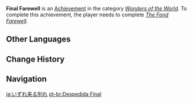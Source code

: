 {{Achievement Infobox
|title        = 
|id           = 84023
|order id     = 4024
|category     = Wonders of the World
|description  = Take part in the Rite of Parting.
|requirements = Complete ''[[The Fond Farewell]].''
|primogems    = 5
|tracking     = 
|hidden       = 1
|quest        = A New Star Approaches
|type         = Quest
}}
'''Final Farewell''' is an [[Achievement]] in the category ''[[Wonders of the World]]''. To complete this achievement, the player needs to complete ''[[The Fond Farewell]].''
<!--
==Trivia==

==Video Guides==
{{EVT
|video1   = 
|caption1 = 
}}
-->
==Other Languages==
{{Other Languages
|en      = Final Farewell
|zhs     = 终有一别
|zhs_rm  = Zhōng Yǒu Yī Bié
|zht     = 終有一別
|zht_rm  = Zhōng Yǒu Yī Bié
|zh_tl   = Inevitable Farewell
|ja      = いずれ来る別れ
|ja_rm   = Izure Kuru Wakare
|ja_tl   = Farewell Coming Eventually
|ko      = 이별의 시간
|ko_rm   = Ibyeol-ui Sigan
|ko_tl   = Time of Farewell
|es      = El último adiós
|es_tl   = The Final Goodbye
|fr      = Adieu final
|fr_tl   = Final Farewell
|ru      = Последнее прощание
|ru_tl   = Final Farewell
|th      = การบอกลาครั้งสุดท้าย
|th_rm   = 
|th_tl   = 
|vi      = Sẽ có khác biệt
|vi_tl   = 
|de      = Der letzte Abschied
|de_tl   = The Last Farewell
|id      = Perpisahan Terakhir
|id_tl   = Final Farewell
|pt      = Despedida Final
|pt_tl   = 
|tr      = Son Veda
|tr_tl   = 
|it      = Ultimo saluto
|it_tl   = 
}}

==Change History==
{{Change History|1.1}}
<!--
==References==
{{Reflist}}
-->
==Navigation==
{{Achievement Navbox|Wonders of the World|Quest}}

[[ja:いずれ来る別れ]]
[[pt-br:Despedida Final]]